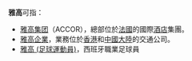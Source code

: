 '''雅高'''可指：

*[[雅高集团|雅高集团]]（ACCOR），總部位於[[法國|法國]]的國際[[酒店|酒店]]集團。
*[[雅高企業|雅高企業]]，業務位於[[香港|香港]]和[[中國大陸|中國大陸]]的交通公司。
*[[雅高_(足球運動員)|雅高 (足球運動員)]]，西班牙職業足球員

{{disambig|Cat=組織機構消歧義}}